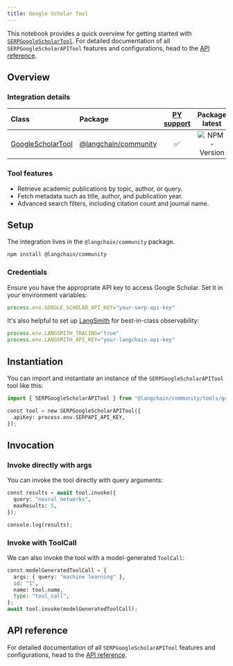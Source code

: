```yaml
---
title: Google Scholar Tool
---
```


This notebook provides a quick overview for getting started with [`SERPGoogleScholarTool`](https://api.js.langchain.com/classes/_langchain_community.tools_google_scholar.SERPGoogleScholarAPITool.html). For detailed documentation of all `SERPGoogleScholarAPITool` features and configurations, head to the [API reference](https://api.js.langchain.com/classes/_langchain_community.tools_google_scholar.SERPGoogleScholarAPITool.html).

## Overview

### Integration details

| Class | Package | [PY support](https://python.langchain.com/docs/integrations/tools/google_scholar/) | Package latest |
| :--- | :--- | :---: | :---: |
| [GoogleScholarTool](https://api.js.langchain.com/classes/_langchain_community.tools_google_scholar.SERPGoogleScholarAPITool.html) | [@langchain/community](https://www.npmjs.com/package/@langchain/community) |  ✅  |  ![NPM - Version](https://img.shields.io/npm/v/@langchain/community?style=flat-square&label=%20&) |

### Tool features

- Retrieve academic publications by topic, author, or query.
- Fetch metadata such as title, author, and publication year.
- Advanced search filters, including citation count and journal name.

## Setup

The integration lives in the `@langchain/community` package.

```bash
npm install @langchain/community
```

### Credentials

Ensure you have the appropriate API key to access Google Scholar. Set it in your environment variables:

```typescript
process.env.GOOGLE_SCHOLAR_API_KEY="your-serp-api-key"
```

It's also helpful to set up [LangSmith](https://smith.langchain.com/) for best-in-class observability:

```typescript
process.env.LANGSMITH_TRACING="true"
process.env.LANGSMITH_API_KEY="your-langchain-api-key"
```

## Instantiation

You can import and instantiate an instance of the `SERPGoogleScholarAPITool` tool like this:


```python
import { SERPGoogleScholarAPITool } from "@langchain/community/tools/google_scholar";

const tool = new SERPGoogleScholarAPITool({
  apiKey: process.env.SERPAPI_API_KEY,
});
```

## Invocation

### Invoke directly with args

You can invoke the tool directly with query arguments:


```python
const results = await tool.invoke({
  query: "neural networks",
  maxResults: 5,
});

console.log(results);
```

### Invoke with ToolCall

We can also invoke the tool with a model-generated `ToolCall`:


```python
const modelGeneratedToolCall = {
  args: { query: "machine learning" },
  id: "1",
  name: tool.name,
  type: "tool_call",
};
await tool.invoke(modelGeneratedToolCall);
```

## API reference

For detailed documentation of all `SERPGoogleScholarAPITool` features and configurations, head to the [API reference](https://api.js.langchain.com/classes/_langchain_community.tools_google_scholar.SERPGoogleScholarAPITool.html).
